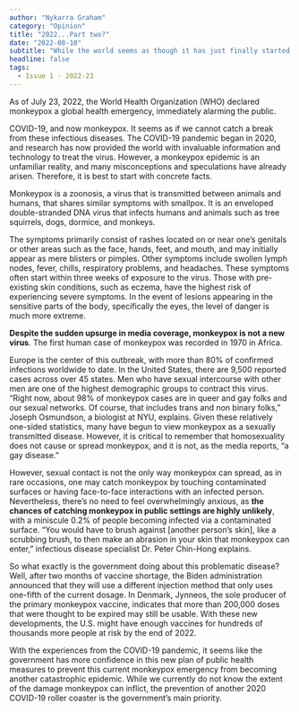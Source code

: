 ```yaml
---
author: "Nykarra Graham"
category: "Opinion"
title: "2022...Part two?"
date: "2022-08-10"
subtitle: "While the world seems as though it has just finally started to recover from the global, chaotic pandemic of covid-19, the recent, climbing monkeypox cases may lead one to think otherwise."
headline: false
tags:
  - Issue 1 - 2022-23
---
```


As of July 23, 2022, the World Health Organization (WHO) declared monkeypox a global health emergency, immediately alarming the public.

COVID-19, and now monkeypox. It seems as if we cannot catch a break from these infectious diseases. The COVID-19 pandemic began in 2020, and research has now provided the world with invaluable information and technology to treat the virus. However, a monkeypox epidemic is an unfamiliar reality, and many misconceptions and speculations have already arisen. Therefore, it is best to start with concrete facts.

Monkeypox is a zoonosis, a virus that is transmitted between animals and humans, that shares similar symptoms with smallpox. It is an enveloped double-stranded DNA virus that infects humans and animals such as tree squirrels, dogs, dormice, and monkeys.

The symptoms primarily consist of rashes located on or near one’s genitals or other areas such as the face, hands, feet, and mouth, and may initially appear as mere blisters or pimples. Other symptoms include swollen lymph nodes, fever, chills, respiratory problems, and headaches. These symptoms often start within three weeks of exposure to the virus. Those with pre-existing skin conditions, such as eczema, have the highest risk of experiencing severe symptoms. In the event of lesions appearing in the sensitive parts of the body, specifically the eyes, the level of danger is much more extreme.

**Despite the sudden upsurge in media coverage, monkeypox is not a new virus**. The first human case of monkeypox was recorded in 1970 in Africa.

Europe is the center of this outbreak, with more than 80% of confirmed infections worldwide to date. In the United States, there are 9,500 reported cases across over 45 states. Men who have sexual intercourse with other men are one of the highest demographic groups to contract this virus. “Right now, about 98% of monkeypox cases are in queer and gay folks and our sexual networks. Of course, that includes trans and non binary folks,” Joseph Osmundson, a biologist at NYU, explains. Given these relatively one-sided statistics, many have begun to view monkeypox as a sexually transmitted disease. However, it is critical to remember that homosexuality does not cause or spread monkeypox, and it is not, as the media reports, “a gay disease.”

However, sexual contact is not the only way monkeypox can spread, as in rare occasions, one may catch monkeypox by touching contaminated surfaces or having face-to-face interactions with an infected person. Nevertheless, there’s no need to feel overwhelmingly anxious, as **the chances of catching monkeypox in public settings are highly unlikely**, with a miniscule 0.2% of people becoming infected via a contaminated surface. “You would have to brush against [another person’s skin], like a scrubbing brush, to then make an abrasion in your skin that monkeypox can enter,” infectious disease specialist Dr. Peter Chin-Hong explains.

So what exactly is the government doing about this problematic disease? Well, after two months of vaccine shortage, the Biden administration announced that they will use a different injection method that only uses one-fifth of the current dosage. In Denmark, Jynneos, the sole producer of the primary monkeypox vaccine, indicates that more than 200,000 doses that were thought to be expired may still be usable. With these new developments, the U.S. might have enough vaccines for hundreds of thousands more people at risk by the end of 2022.

With the experiences from the COVID-19 pandemic, it seems like the government has more confidence in this new plan of public health measures to prevent this current monkeypox emergency from becoming another catastrophic epidemic. While we currently do not know the extent of the damage monkeypox can inflict, the prevention of another 2020 COVID-19 roller coaster is the government’s main priority.
